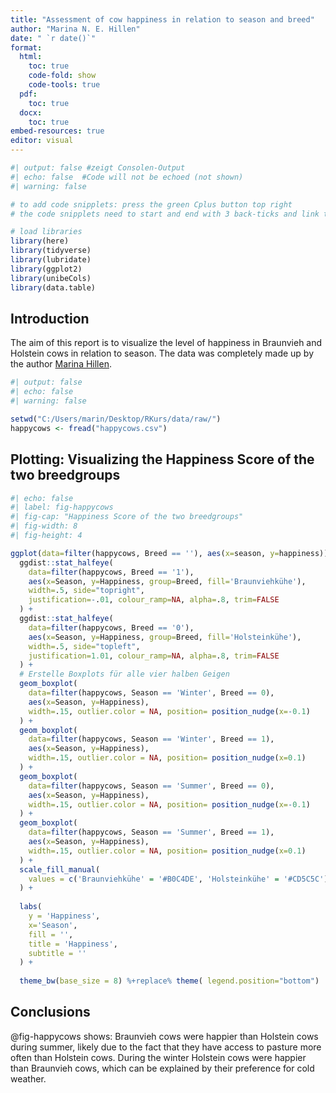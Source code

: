```yaml
---
title: "Assessment of cow happiness in relation to season and breed"
author: "Marina N. E. Hillen"
date: " `r date()`"
format:
  html:
    toc: true
    code-fold: show
    code-tools: true
  pdf:
    toc: true
  docx:
    toc: true
embed-resources: true
editor: visual
---
```


```r
#| output: false #zeigt Consolen-Output 
#| echo: false  #Code will not be echoed (not shown)
#| warning: false

# to add code snipplets: press the green Cplus button top right
# the code snipplets need to start and end with 3 back-ticks and link to R by indicating ```{r}```

# load libraries
library(here)
library(tidyverse)
library(lubridate)
library(ggplot2)
library(unibeCols)
library(data.table)
```

## Introduction

The aim of this report is to visualize the level of happiness in Braunvieh and Holstein cows in relation to season. The data was completely made up by the author [Marina Hillen](https://www.gesundeklauen.unibe.ch/qui_sommes_nous/personen/med_vet_hillen_marina/index_fra.html/).

```r
#| output: false
#| echo: false
#| warning: false

setwd("C:/Users/marin/Desktop/RKurs/data/raw/")
happycows <- fread("happycows.csv")
```

## Plotting: Visualizing the Happiness Score of the two breedgroups

```r
#| echo: false
#| label: fig-happycows
#| fig-cap: "Happiness Score of the two breedgroups"
#| fig-width: 8
#| fig-height: 4

ggplot(data=filter(happycows, Breed == ''), aes(x=season, y=happiness))+
  ggdist::stat_halfeye(
    data=filter(happycows, Breed == '1'),
    aes(x=Season, y=Happiness, group=Breed, fill='Braunviehkühe'),
    width=.5, side="topright", 
    justification=-.01, colour_ramp=NA, alpha=.8, trim=FALSE
  ) +
  ggdist::stat_halfeye(
    data=filter(happycows, Breed == '0'),
    aes(x=Season, y=Happiness, group=Breed, fill='Holsteinkühe'),
    width=.5, side="topleft", 
    justification=1.01, colour_ramp=NA, alpha=.8, trim=FALSE
  ) +
  # Erstelle Boxplots für alle vier halben Geigen
  geom_boxplot(
    data=filter(happycows, Season == 'Winter', Breed == 0),
    aes(x=Season, y=Happiness),
    width=.15, outlier.color = NA, position= position_nudge(x=-0.1)
  ) +
  geom_boxplot(
    data=filter(happycows, Season == 'Winter', Breed == 1),
    aes(x=Season, y=Happiness),
    width=.15, outlier.color = NA, position= position_nudge(x=0.1)
  ) +
  geom_boxplot(
    data=filter(happycows, Season == 'Summer', Breed == 0),
    aes(x=Season, y=Happiness),
    width=.15, outlier.color = NA, position= position_nudge(x=-0.1)
  ) +
  geom_boxplot(
    data=filter(happycows, Season == 'Summer', Breed == 1),
    aes(x=Season, y=Happiness),
    width=.15, outlier.color = NA, position= position_nudge(x=0.1)
  ) +
  scale_fill_manual(
    values = c('Braunviehkühe' = '#B0C4DE', 'Holsteinkühe' = '#CD5C5C')
  ) +
  
  labs(
    y = 'Happiness',
    x='Season',
    fill = '',
    title = 'Happiness',
    subtitle = ''
  ) +
  
  theme_bw(base_size = 8) %+replace% theme( legend.position="bottom")
```

## Conclusions

@fig-happycows shows: Braunvieh cows were happier than Holstein cows during summer, likely due to the fact that they have access to pasture more often than Holstein cows. During the winter Holstein cows were happier than Braunvieh cows, which can be explained by their preference for cold weather.
